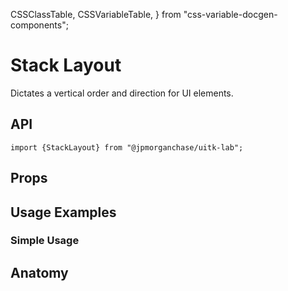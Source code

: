   CSSClassTable,
  CSSVariableTable,
} from "css-variable-docgen-components";

<Meta title="Layout/Docs/StackLayout" component={StackLayout} />

# Stack Layout

Dictates a vertical order and direction for UI elements.

<Canvas>
  <Story name="Default Stack Layout">
    <DefaultStackLayout />
  </Story>
</Canvas>

## API

```
import {StackLayout} from "@jpmorganchase/uitk-lab";
```

## Props

<ArgsTable of={StackLayout} />

## Usage Examples

### Simple Usage

<Canvas>
  <Story id="layout-stacklayout--stack-layout-simple-usage" />
</Canvas>

## Anatomy

<Canvas>
  <Story name="Stack Layout Anatomy">
    <ComponentAnatomy showLegend>
      <StackLayout>
        <FlexItem></FlexItem>
      </StackLayout>
    </ComponentAnatomy>
  </Story>
</Canvas>
